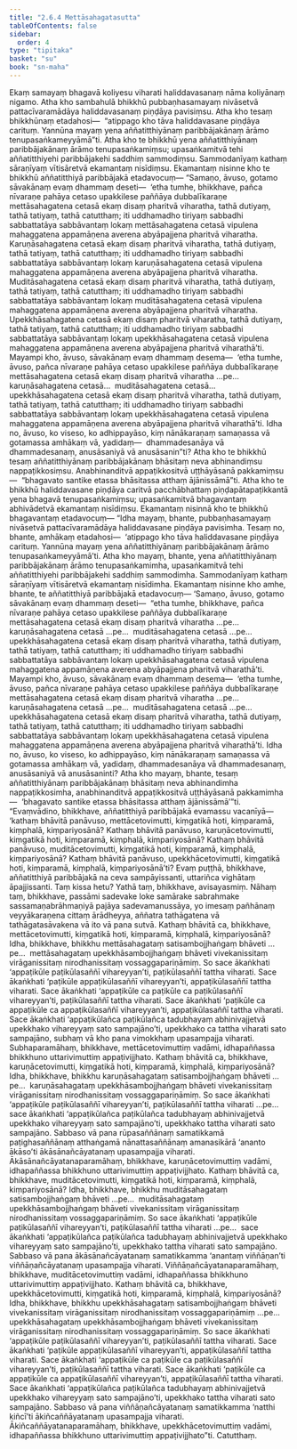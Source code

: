 ```yaml
---
title: "2.6.4 Mettāsahagatasutta"
tableOfContents: false
sidebar:
  order: 4
type: "tipitaka"
basket: "su"
book: "sn-maha"
---
```



<DynamicBreadcrumb />

<Division number="235" book="sn-maha" bookNo="14" page="101">

<Paragraph number="613" book="sn-maha">
Ekaṃ samayaṃ bhagavā koliyesu viharati haliddavasanaṃ nāma koliyānaṃ nigamo. Atha kho sambahulā bhikkhū pubbaṇhasamayaṃ nivāsetvā pattacīvaramādāya haliddavasanaṃ piṇḍāya pavisiṃsu. Atha kho tesaṃ bhikkhūnaṃ etadahosi—  “atippago kho tāva haliddavasane piṇḍāya carituṃ. Yannūna mayaṃ yena aññatitthiyānaṃ paribbājakānaṃ ārāmo tenupasaṅkameyyāmā”ti.
</Paragraph>

<Paragraph number="614" book="sn-maha">
Atha kho te bhikkhū yena aññatitthiyānaṃ paribbājakānaṃ ārāmo tenupasaṅkamiṃsu; upasaṅkamitvā tehi aññatitthiyehi paribbājakehi saddhiṃ sammodiṃsu. Sammodanīyaṃ kathaṃ sāraṇīyaṃ vītisāretvā ekamantaṃ nisīdiṃsu. Ekamantaṃ nisinne kho te bhikkhū aññatitthiyā paribbājakā etadavocuṃ—
</Paragraph>

<Paragraph number="615" book="sn-maha">
“Samaṇo, āvuso, gotamo sāvakānaṃ evaṃ dhammaṃ deseti—  ‘etha tumhe, bhikkhave, pañca nīvaraṇe pahāya cetaso upakkilese paññāya dubbalīkaraṇe mettāsahagatena cetasā ekaṃ disaṃ pharitvā viharatha, tathā dutiyaṃ, tathā tatiyaṃ, tathā catutthaṃ; iti uddhamadho tiriyaṃ sabbadhi sabbattatāya sabbāvantaṃ lokaṃ mettāsahagatena cetasā vipulena mahaggatena appamāṇena averena abyāpajjena pharitvā viharatha. Karuṇāsahagatena cetasā ekaṃ disaṃ pharitvā viharatha, tathā dutiyaṃ, tathā tatiyaṃ, tathā catutthaṃ; iti uddhamadho tiriyaṃ sabbadhi sabbattatāya sabbāvantaṃ lokaṃ karuṇāsahagatena cetasā vipulena mahaggatena appamāṇena averena abyāpajjena pharitvā viharatha. Muditāsahagatena cetasā ekaṃ disaṃ pharitvā viharatha, tathā dutiyaṃ, tathā tatiyaṃ, tathā catutthaṃ; iti uddhamadho tiriyaṃ sabbadhi sabbattatāya sabbāvantaṃ lokaṃ muditāsahagatena cetasā vipulena mahaggatena appamāṇena averena abyāpajjena pharitvā viharatha. Upekkhāsahagatena cetasā ekaṃ disaṃ pharitvā viharatha, tathā dutiyaṃ, tathā tatiyaṃ, tathā catutthaṃ; iti uddhamadho tiriyaṃ sabbadhi sabbattatāya sabbāvantaṃ lokaṃ upekkhāsahagatena cetasā vipulena mahaggatena appamāṇena averena abyāpajjena pharitvā viharathā’ti.
</Paragraph>

<Paragraph number="616" book="sn-maha">
Mayampi kho, āvuso, sāvakānaṃ evaṃ dhammaṃ desema—  ‘etha tumhe, āvuso, pañca nīvaraṇe pahāya cetaso upakkilese paññāya dubbalīkaraṇe mettāsahagatena cetasā ekaṃ disaṃ pharitvā viharatha …pe…  karuṇāsahagatena cetasā…  muditāsahagatena cetasā…  upekkhāsahagatena cetasā ekaṃ disaṃ pharitvā viharatha, tathā dutiyaṃ, tathā tatiyaṃ, tathā catutthaṃ; iti uddhamadho tiriyaṃ sabbadhi sabbattatāya sabbāvantaṃ lokaṃ upekkhāsahagatena cetasā vipulena mahaggatena appamāṇena averena abyāpajjena pharitvā viharathā’ti. Idha no, āvuso, ko viseso, ko adhippayāso, kiṃ nānākaraṇaṃ samaṇassa vā gotamassa amhākaṃ vā, yadidaṃ—  dhammadesanāya vā dhammadesanaṃ, anusāsaniyā vā anusāsanin”ti?
</Paragraph>

<Paragraph number="617" book="sn-maha">
Atha kho te bhikkhū tesaṃ aññatitthiyānaṃ paribbājakānaṃ bhāsitaṃ neva abhinandiṃsu nappaṭikkosiṃsu. Anabhinanditvā appaṭikkositvā uṭṭhāyāsanā pakkamiṃsu—  “bhagavato santike etassa bhāsitassa atthaṃ ājānissāmā”ti. Atha kho te bhikkhū haliddavasane piṇḍāya caritvā pacchābhattaṃ piṇḍapātapaṭikkantā yena bhagavā tenupasaṅkamiṃsu; upasaṅkamitvā bhagavantaṃ abhivādetvā ekamantaṃ nisīdiṃsu. Ekamantaṃ nisinnā kho te bhikkhū bhagavantaṃ etadavocuṃ—
</Paragraph>

<Paragraph number="618" book="sn-maha">
“Idha mayaṃ, bhante, pubbaṇhasamayaṃ nivāsetvā pattacīvaramādāya haliddavasane piṇḍāya pavisimha. Tesaṃ no, bhante, amhākaṃ etadahosi—  ‘atippago kho tāva haliddavasane piṇḍāya carituṃ. Yannūna mayaṃ yena aññatitthiyānaṃ paribbājakānaṃ ārāmo tenupasaṅkameyyāmā’ti.
</Paragraph>

<Paragraph number="619" book="sn-maha">
Atha kho mayaṃ, bhante, yena aññatitthiyānaṃ paribbājakānaṃ ārāmo tenupasaṅkamimha, upasaṅkamitvā tehi aññatitthiyehi paribbājakehi saddhiṃ sammodimha. Sammodanīyaṃ kathaṃ sāraṇīyaṃ vītisāretvā ekamantaṃ nisīdimha. Ekamantaṃ nisinne kho amhe, bhante, te aññatitthiyā paribbājakā etadavocuṃ—
</Paragraph>

<Paragraph number="620" book="sn-maha">
‘Samaṇo, āvuso, gotamo sāvakānaṃ evaṃ dhammaṃ deseti—  “etha tumhe, bhikkhave, pañca nīvaraṇe pahāya cetaso upakkilese paññāya dubbalīkaraṇe mettāsahagatena cetasā ekaṃ disaṃ pharitvā viharatha …pe…  karuṇāsahagatena cetasā …pe…  muditāsahagatena cetasā …pe…  upekkhāsahagatena cetasā ekaṃ disaṃ pharitvā viharatha, tathā dutiyaṃ, tathā tatiyaṃ, tathā catutthaṃ; iti uddhamadho tiriyaṃ sabbadhi sabbattatāya sabbāvantaṃ lokaṃ upekkhāsahagatena cetasā vipulena mahaggatena appamāṇena averena abyāpajjena pharitvā viharathā’ti.
</Paragraph>

<Paragraph number="621" book="sn-maha">
Mayampi kho, āvuso, sāvakānaṃ evaṃ dhammaṃ desema—  ‘etha tumhe, āvuso, pañca nīvaraṇe pahāya cetaso upakkilese paññāya dubbalīkaraṇe mettāsahagatena cetasā ekaṃ disaṃ pharitvā viharatha …pe…  karuṇāsahagatena cetasā …pe…  muditāsahagatena cetasā …pe…  upekkhāsahagatena cetasā ekaṃ disaṃ pharitvā viharatha, tathā dutiyaṃ, tathā tatiyaṃ, tathā catutthaṃ; iti uddhamadho tiriyaṃ sabbadhi sabbattatāya sabbāvantaṃ lokaṃ upekkhāsahagatena cetasā vipulena mahaggatena appamāṇena averena abyāpajjena pharitvā viharathā’ti. Idha no, āvuso, ko viseso, ko adhippayāso, kiṃ nānākaraṇaṃ samaṇassa vā gotamassa amhākaṃ vā, yadidaṃ, dhammadesanāya vā dhammadesanaṃ, anusāsaniyā vā anusāsaninti?
</Paragraph>

<Paragraph number="622" book="sn-maha">
Atha kho mayaṃ, bhante, tesaṃ aññatitthiyānaṃ paribbājakānaṃ bhāsitaṃ neva abhinandimha nappaṭikkosimha, anabhinanditvā appaṭikkositvā uṭṭhāyāsanā pakkamimha—  ‘bhagavato santike etassa bhāsitassa atthaṃ ājānissāmā’”ti.
</Paragraph>

<Paragraph number="623" book="sn-maha">
“Evaṃvādino, bhikkhave, aññatitthiyā paribbājakā evamassu vacanīyā—  ‘kathaṃ bhāvitā panāvuso, mettācetovimutti, kiṃgatikā hoti, kiṃparamā, kiṃphalā, kiṃpariyosānā? Kathaṃ bhāvitā panāvuso, karuṇācetovimutti, kiṃgatikā hoti, kiṃparamā, kiṃphalā, kiṃpariyosānā? Kathaṃ bhāvitā panāvuso, muditācetovimutti, kiṃgatikā hoti, kiṃparamā, kiṃphalā, kiṃpariyosānā? Kathaṃ bhāvitā panāvuso, upekkhācetovimutti, kiṃgatikā hoti, kiṃparamā, kiṃphalā, kiṃpariyosānā’ti? Evaṃ puṭṭhā, bhikkhave, aññatitthiyā paribbājakā na ceva sampāyissanti, uttariñca vighātaṃ āpajjissanti. Taṃ kissa hetu? Yathā taṃ, bhikkhave, avisayasmiṃ. Nāhaṃ taṃ, bhikkhave, passāmi sadevake loke samārake sabrahmake sassamaṇabrāhmaṇiyā pajāya sadevamanussāya, yo imesaṃ pañhānaṃ veyyākaraṇena cittaṃ ārādheyya, aññatra tathāgatena vā tathāgatasāvakena vā ito vā pana sutvā.
</Paragraph>

<Paragraph number="624" book="sn-maha">
Kathaṃ bhāvitā ca, bhikkhave, mettācetovimutti, kiṃgatikā hoti, kiṃparamā, kiṃphalā, kiṃpariyosānā? Idha, bhikkhave, bhikkhu mettāsahagataṃ satisambojjhaṅgaṃ bhāveti …pe…  mettāsahagataṃ upekkhāsambojjhaṅgaṃ bhāveti vivekanissitaṃ virāganissitaṃ nirodhanissitaṃ vossaggapariṇāmiṃ. So sace ākaṅkhati ‘appaṭikūle paṭikūlasaññī vihareyyan’ti, paṭikūlasaññī tattha viharati. Sace ākaṅkhati ‘paṭikūle appaṭikūlasaññī vihareyyan’ti, appaṭikūlasaññī tattha viharati. Sace ākaṅkhati ‘appaṭikūle ca paṭikūle ca paṭikūlasaññī vihareyyan’ti, paṭikūlasaññī tattha viharati. Sace ākaṅkhati ‘paṭikūle ca appaṭikūle ca appaṭikūlasaññī vihareyyan’ti, appaṭikūlasaññī tattha viharati. Sace ākaṅkhati ‘appaṭikūlañca paṭikūlañca tadubhayaṃ abhinivajjetvā upekkhako vihareyyaṃ sato sampajāno’ti, upekkhako ca tattha viharati sato sampajāno, subhaṃ vā kho pana vimokkhaṃ upasampajja viharati. Subhaparamāhaṃ, bhikkhave, mettācetovimuttiṃ vadāmi, idhapaññassa bhikkhuno uttarivimuttiṃ appaṭivijjhato.
</Paragraph>

<Paragraph number="625" book="sn-maha">
Kathaṃ bhāvitā ca, bhikkhave, karuṇācetovimutti, kiṃgatikā hoti, kiṃparamā, kiṃphalā, kiṃpariyosānā? Idha, bhikkhave, bhikkhu karuṇāsahagataṃ satisambojjhaṅgaṃ bhāveti …pe…  karuṇāsahagataṃ upekkhāsambojjhaṅgaṃ bhāveti vivekanissitaṃ virāganissitaṃ nirodhanissitaṃ vossaggapariṇāmiṃ. So sace ākaṅkhati ‘appaṭikūle paṭikūlasaññī vihareyyan’ti, paṭikūlasaññī tattha viharati …pe…  sace ākaṅkhati ‘appaṭikūlañca paṭikūlañca tadubhayaṃ abhinivajjetvā upekkhako vihareyyaṃ sato sampajāno’ti, upekkhako tattha viharati sato sampajāno. Sabbaso vā pana rūpasaññānaṃ samatikkamā paṭighasaññānaṃ atthaṅgamā nānattasaññānaṃ amanasikārā ‘ananto ākāso’ti ākāsānañcāyatanaṃ upasampajja viharati. Ākāsānañcāyatanaparamāhaṃ, bhikkhave, karuṇācetovimuttiṃ vadāmi, idhapaññassa bhikkhuno uttarivimuttiṃ appaṭivijjhato.
</Paragraph>

<Paragraph number="626" book="sn-maha">
Kathaṃ bhāvitā ca, bhikkhave, muditācetovimutti, kiṃgatikā hoti, kiṃparamā, kiṃphalā, kiṃpariyosānā? Idha, bhikkhave, bhikkhu muditāsahagataṃ satisambojjhaṅgaṃ bhāveti …pe…  muditāsahagataṃ upekkhāsambojjhaṅgaṃ bhāveti vivekanissitaṃ virāganissitaṃ nirodhanissitaṃ vossaggapariṇāmiṃ. So sace ākaṅkhati ‘appaṭikūle paṭikūlasaññī vihareyyan’ti, paṭikūlasaññī tattha viharati …pe…  sace ākaṅkhati ‘appaṭikūlañca paṭikūlañca tadubhayaṃ abhinivajjetvā upekkhako vihareyyaṃ sato sampajāno’ti, upekkhako tattha viharati sato sampajāno. Sabbaso vā pana ākāsānañcāyatanaṃ samatikkamma ‘anantaṃ viññāṇan’ti viññāṇañcāyatanaṃ upasampajja viharati. Viññāṇañcāyatanaparamāhaṃ, bhikkhave, muditācetovimuttiṃ vadāmi, idhapaññassa bhikkhuno uttarivimuttiṃ appaṭivijjhato.
</Paragraph>

<Paragraph number="627" book="sn-maha">
Kathaṃ bhāvitā ca, bhikkhave, upekkhācetovimutti, kiṃgatikā hoti, kiṃparamā, kiṃphalā, kiṃpariyosānā? Idha, bhikkhave, bhikkhu upekkhāsahagataṃ satisambojjhaṅgaṃ bhāveti vivekanissitaṃ virāganissitaṃ nirodhanissitaṃ vossaggapariṇāmiṃ …pe…  upekkhāsahagataṃ upekkhāsambojjhaṅgaṃ bhāveti vivekanissitaṃ virāganissitaṃ nirodhanissitaṃ vossaggapariṇāmiṃ. So sace ākaṅkhati ‘appaṭikūle paṭikūlasaññī vihareyyan’ti, paṭikūlasaññī tattha viharati. Sace ākaṅkhati ‘paṭikūle appaṭikūlasaññī vihareyyan’ti, appaṭikūlasaññī tattha viharati. Sace ākaṅkhati ‘appaṭikūle ca paṭikūle ca paṭikūlasaññī vihareyyan’ti, paṭikūlasaññī tattha viharati. Sace ākaṅkhati ‘paṭikūle ca appaṭikūle ca appaṭikūlasaññī vihareyyan’ti, appaṭikūlasaññī tattha viharati. Sace ākaṅkhati ‘appaṭikūlañca paṭikūlañca tadubhayaṃ abhinivajjetvā upekkhako vihareyyaṃ sato sampajāno’ti, upekkhako tattha viharati sato sampajāno. Sabbaso vā pana viññāṇañcāyatanaṃ samatikkamma ‘natthi kiñcī’ti ākiñcaññāyatanaṃ upasampajja viharati. Ākiñcaññāyatanaparamāhaṃ, bhikkhave, upekkhācetovimuttiṃ vadāmi, idhapaññassa bhikkhuno uttarivimuttiṃ appaṭivijjhato”ti.

</Paragraph>
</Division>

<Paragraph number="628" type="center" book="sn-maha">
Catutthaṃ.
</Paragraph>